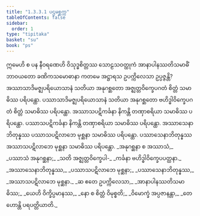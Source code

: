 ```yaml
---
title: "1.3.3.1 ပဌမစ္ဆက္က"
tableOfContents: false
sidebar:
  order: 1
type: "tipitaka"
basket: "su"
book: "ps"
---
```



<DynamicBreadcrumb />

<Division number="154" book="ps" e="ch" v="26" p="163">

<Paragraph number="869" book="ps">
ဣမေဟိ စ ပန နီဝရဏေဟိ ဝိသုဒ္ဓစိတ္တဿ သောဠသဝတ္ထုကံ အာနာပါနဿတိသမာဓိံ ဘာဝယတော ခဏိကသမောဓာနာ ကတမေ အဋ္ဌာရသ ဥပက္ကိလေသာ ဥပ္ပဇ္ဇန္တိ? အဿာသာဒိမဇ္ဈပရိယောသာနံ သတိယာ အနုဂစ္ဆတော အဇ္ဈတ္တဝိက္ခေပဂတံ စိတ္တံ သမာဓိဿ ပရိပန္ထော. ပဿာသာဒိမဇ္ဈပရိယောသာနံ သတိယာ အနုဂစ္ဆတော ဗဟိဒ္ဓါဝိက္ခေပဂတံ စိတ္တံ သမာဓိဿ ပရိပန္ထော. အဿာသပဋိကင်္ခနာ နိကန္တိ တဏှာစရိယာ သမာဓိဿ ပရိပန္ထော. ပဿာသပဋိကင်္ခနာ နိကန္တိ တဏှာစရိယာ သမာဓိဿ ပရိပန္ထော. အဿာသေနာဘိတုန္နဿ ပဿာသပဋိလာဘေ မုစ္ဆနာ သမာဓိဿ ပရိပန္ထော. ပဿာသေနာဘိတုန္နဿ အဿာသပဋိလာဘေ မုစ္ဆနာ သမာဓိဿ ပရိပန္ထော.
</Paragraph>

<Paragraph number="870" type="verses" book="ps">
_အနုဂစ္ဆနာ စ အဿာသံ,_  
_ပဿာသံ အနုဂစ္ဆနာ;_  
_သတိ အဇ္ဈတ္တဝိက္ခေပါ-_  
_ကင်္ခနာ ဗဟိဒ္ဓါဝိက္ခေပပတ္ထနာ._  

</Paragraph>

<Paragraph number="871" type="verses" book="ps">
_အဿာသေနာဘိတုန္နဿ,_  
_ပဿာသပဋိလာဘေ မုစ္ဆနာ;_  
_ပဿာသေနာဘိတုန္နဿ,_  
_အဿာသပဋိလာဘေ မုစ္ဆနာ._  

</Paragraph>

<Paragraph number="872" type="verses" book="ps">
_ဆ ဧတေ ဥပက္ကိလေသာ,_  
_အာနာပါနဿတိသမာဓိဿ;_  
_ယေဟိ ဝိက္ခိပ္ပမာနဿ,_  
_နော စ စိတ္တံ ဝိမုစ္စတိ;_  
_ဝိမောက္ခံ အပ္ပဇာနန္တာ,_  
_တေ ဟောန္တိ ပရပတ္တိယာတိ._
</Paragraph>
</Division>